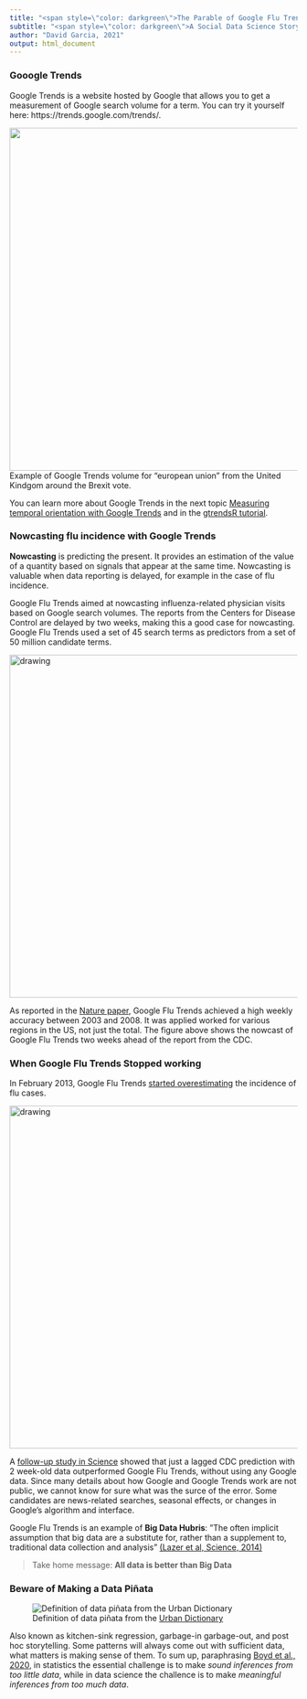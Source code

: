 ```yaml
---
title: "<span style=\"color: darkgreen\">The Parable of Google Flu Trends</span>"
subtitle: "<span style=\"color: darkgreen\">A Social Data Science Story</span>"
author: "David Garcia, 2021"
output: html_document
---
```


### Gooogle Trends

Google Trends is a website hosted by Google that allows you to get a measurement of Google search volume for a term. You can try it yourself here: https://trends.google.com/trends/.

<img src="EU.png" alt="" width="600"/>  
Example of Google Trends volume for "european union" from the United Kindgom around the Brexit vote.

You can learn more about Google Trends in the next topic [Measuring temporal orientation with Google Trends](https://dgarcia-eu.github.io/SocialDataScience/1_Introduction/013_TemporalOrientation/TemporalOrientationGtrends.html) and in the [gtrendsR tutorial](https://dgarcia-eu.github.io/SocialDataScience/1_Introduction/017_gtrendsR/gtrendsR.html).

### Nowcasting flu incidence with Google Trends

**Nowcasting** is predicting the present. It provides an estimation of the value of a quantity based on signals that appear at the same time. Nowcasting is valuable when data reporting is delayed, for example in the case of flu incidence.

Google Flu Trends aimed at nowcasting influenza-related physician visits based on Google search volumes. The reports from the Centers for Disease Control are delayed by two weeks, making this a good case for nowcasting. Google Flu Trends used a set of 45 search terms as predictors from a set of 50 million candidate terms.

<img src="GoogleFluTrends.jpg" alt="drawing" width="600"/>  

As reported in the [Nature paper](http://www.nature.com/nature/journal/v457/n7232/full/nature07634.html), Google Flu Trends achieved a high weekly accuracy between 2003 and 2008. It was applied worked for various regions in the US, not just the total. The figure above shows the nowcast of Google Flu Trends two weeks ahead of the report from the CDC.

### When Google Flu Trends Stopped working

In February 2013, Google Flu Trends [started overestimating](https://www.nature.com/news/when-google-got-flu-wrong-1.12413) the incidence of flu cases.

<img src="FluFail.jpg" alt="drawing" width="600"/>  






A [follow-up study in Science](http://science.sciencemag.org/content/343/6176/1203
) showed that just a lagged CDC prediction with 2 week-old data outperformed Google Flu Trends, without using any Google data. Since many details about how Google and Google Trends work are not public, we cannot know for sure what was the surce of the error. Some candidates are news-related searches, seasonal effects, or changes in Google's algorithm and interface.

Google Flu Trends is an example of **Big Data Hubris**: ”The often implicit assumption that big data are a substitute for, rather than a supplement to, traditional data collection and analysis” [(Lazer et al, Science, 2014)](http://science.sciencemag.org/content/343/6176/1203)

> Take home message: **All data is better than Big Data**

### Beware of Making a Data Piñata

![Definition of data piñata from the [Urban Dictionary](https://www.urbandictionary.com/define.php?term=data%20pi%C3%B1ata)](Pinata.png)

Also known as kitchen-sink regression, garbage-in garbage-out, and post hoc storytelling. Some patterns will always come out with sufficient data, what matters is making sense of them.
To sum up, paraphrasing [Boyd et al., 2020](https://onlinelibrary.wiley.com/doi/abs/10.1002/per.2254), in statistics the essential challenge is to make *sound inferences from too little data*, while in data science the challence is to make *meaningful inferences from too much data*. 


